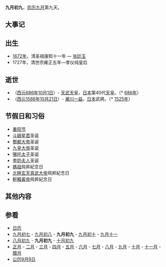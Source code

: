 {{Lunar09Calendar}}
'''九月初九'''，[[农历|农历]][[九月_(农历)|九月]]第九天。

==大事记==

==出生==
*[[1672年|1672年]]，清圣祖康熙十一年 — [[张廷玉|张廷玉]]
*1727年，清世宗雍正五年—孝仪纯皇后

==逝世==
*（[[西元|西元]][[686年|686年]][[10月1日|10月1日]]）- [[天武天皇|天武天皇]]，[[日本|日本]]第40代[[天皇|天皇]]。（* [[686年|686年]]）
*（[[西元|西元]][[1586年|1586年]][[10月21日|10月21日]]）- [[瀧川一益|瀧川一益]]，[[日本|日本]]武將。（* [[1525年|1525年]]）

==节假日和习俗==
*[[重阳节|重阳节]]
*[[斗母元君|斗姆星君]]圣诞
*[[酆都大帝|酆都大帝]]圣诞
*[[九皇大帝|九皇大帝]]圣诞
*[[哪吒|哪吒太子]]圣诞
*[[臨水夫人|李奶夫人]]圣诞
*[[媽祖|媽祖]]飛昇紀念日
*[[北極玄天真武大帝|北極玄天真武大帝]]飛昇紀念日
*[[軒轅黃帝|軒轅黃帝]]飛昇紀念日

==其他内容==

==参看==
*[[历史上的今天|日历]]
*[[九月初七|九月初七]] - [[九月初八|九月初八]] - '''九月初九''' - [[九月初十|九月初十]] - [[九月十一|九月十一]]
*[[八月初九|八月初九]] - '''九月初九''' - [[十月初九|十月初九]]
*[[正月|正月]] - [[二月_(农历)|二月]] - [[三月_(农历)|三月]] - [[四月_(农历)|四月]] - [[五月_(农历)|五月]] - [[六月_(农历)|六月]] - [[七月_(农历)|七月]] - [[八月_(农历)|八月]] - [[九月_(农历)|九月]] - [[十月_(农历)|十月]] - [[十一月_(农历)|十一月]] - [[腊月|腊月]]
*[[公历|公历]][[9月9日|9月9日]]